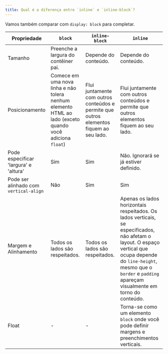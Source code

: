 ```yaml
---
title: Qual é a diferença entre `inline` e `inline-block`?
---
```


Vamos também comparar com `display: block` para completar.

| Propriedade                            | `block`                                                                                                  | `inline-block`                                                                          | `inline`                                                                                                                                                                                                                              |
| -------------------------------------- | -------------------------------------------------------------------------------------------------------- | --------------------------------------------------------------------------------------- | ------------------------------------------------------------------------------------------------------------------------------------------------------------------------------------------------------------------------------------- |
| Tamanho                                | Preenche a largura do contêiner pai.                                                                     | Depende do conteúdo.                                                                    | Depende do conteúdo.                                                                                                                                                                                                                  |
| Posicionamento                         | Comece em uma nova linha e não tolera nenhum elemento HTML ao lado (exceto quando você adiciona `float`) | Flui juntamente com outros conteúdos e permite que outros elementos fiquem ao seu lado. | Flui juntamente com outros conteúdos e permite que outros elementos fiquem ao seu lado.                                                                                                                                               |
| Pode especificar 'largura' e 'altura'  | Sim                                                                                                      | Sim                                                                                     | Não. Ignorará se já estiver definido.                                                                                                                                                                                                 |
| Pode ser alinhado com `vertical-align` | Não                                                                                                      | Sim                                                                                     | Sim                                                                                                                                                                                                                                   |
| Margem e Alinhamento                   | Todos os lados são respeitados.                                                                          | Todos os lados são respeitados.                                                         | Apenas os lados horizontais respeitados. Os lados verticais, se especificados, não afetam o layout. O espaço vertical que ocupa depende do `line-height`, mesmo que o `border` e `padding` apareçam visualmente em torno do conteúdo. |
| Float                                  | -                                                                                                        | -                                                                                       | Torna-se como um elemento `block` onde você pode definir margens e preenchimentos verticais.                                                                                                                                          |
